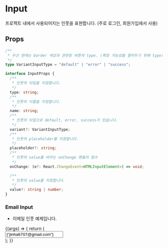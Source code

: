 
<Meta title="Primitive/Input" component={Input} />

# Input

프로젝트 내에서 사용되어지는 인풋을 표현합니다. (주로 로그인, 회원가입에서 사용)

## Props

```ts
/**
 * 우선 현재는 border 색상과 관련된 버튼의 type. (확장 가능성을 열어두기 위해 type으로 지정.)
 */
type VariantInputType = "default" | "error" | "success";

interface InputProps {
  /**
   * 인풋의 타입을 지정합니다.
   */
  type: string;
  /**
   * 인풋의 이름을 지정합니다.
   */
  name: string;
  /**
   * 인풋의 타입으로 default, error, success가 있습니다.
   */
  variant?: VariantInputType;
  /**
   * 인풋의 placeholder를 지정합니다.
   */
  placeholder?: string;
  /**
   * 인풋의 value를 바꾸는 onChange 핸들러 함수
   */
  onChange: (e?: React.ChangeEvent<HTMLInputElement>) => void;

  /**
   * 인풋의 value를 지정합니다.
   */
  value?: string | number;
}
```

### Email Input

- 이메일 인풋 예제입니다.

<Canvas>
  <Story name="email" args={{}}>
    {(args) => {
      return (
        <div>
          <Input
            type="text"
            name="email"
            variant="success"
            value={"jinha6707@gmail.com"}
          />
        </div>
      );
    }}
  </Story>
</Canvas>
